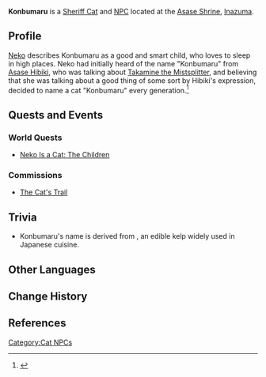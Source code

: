 {{About|the cat|the historical character nicknamed "Konbumaru"|Takamine the Mistsplitter}}
{{Character Infobox
|type             = NPC
|image            = NPC Kaiser.png
|region           = Inazuma
|affiliation      = Asase Shrine
}}
'''Konbumaru''' {{Lang|ja=昆布丸}} is a [[Sheriff Cat]] and [[NPC]] located at the [[Asase Shrine]], [[Inazuma]].
<!--
==Location==
<gallery hideaddbutton="true" captionalign="center">
NPC Location PAGENAME.png|PAGENAME's location
NPC Location PAGENAME Context.png|Additional context
</gallery>
-->
==Profile==
[[Neko]] describes Konbumaru as a good and smart child, who loves to sleep in high places. Neko had initially heard of the name "Konbumaru" from [[Asase Hibiki]], who was talking about [[Takamine the Mistsplitter]], and believing that she was talking about a good thing of some sort by Hibiki's expression, decided to name a cat "Konbumaru" every generation.<ref>{{Ref/Quest|Neko Is a Cat: The Children}}</ref>

==Quests and Events==
===World Quests===
*[[Neko Is a Cat: The Children]]
===Commissions===
*[[The Cat's Trail]]

==Trivia==
*Konbumaru's name is derived from  {{Lang|{{w|Kombu|konbu}}|ja=昆布}}, an edible kelp widely used in Japanese cuisine.

==Other Languages==
{{Other Languages|default_hidden = 1
|en      = Konbumaru
|zhs     = 昆布丸
|zhs_rm  = Kūnbùwán
|zht     = 昆布丸
|zht_rm  = Kūnbùwán
|ja      = 昆布丸
|ja_rm   = Konbumaru
|ko      = 콘부마루
|ko_rm   = Konbumaru
|es      = Konbumaru
|fr      = Konbumaru
|ru      = Конбумару
|th      = Konbumaru
|vi      = Konbumaru
|de      = Konbumaru
|id      = Konbumaru
|pt      = Konbumaru
}}

==Change History==
{{Change History|2.1}}

==References==
{{Reflist}}

[[Category:Cat NPCs]]